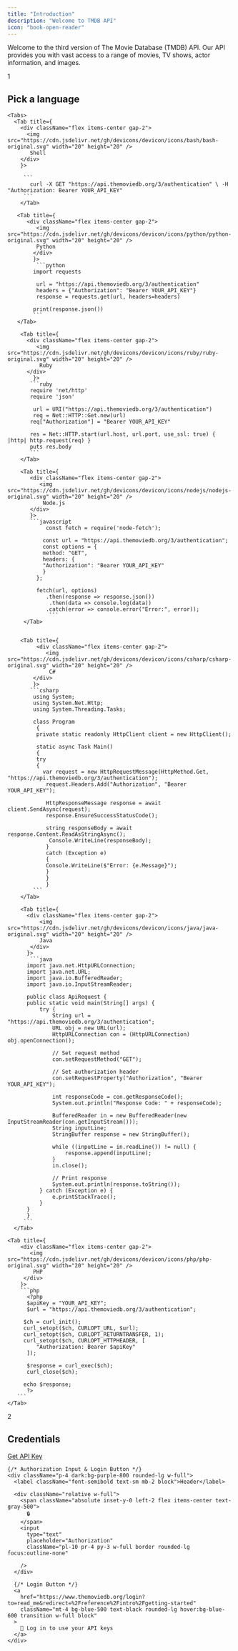 ```yaml
---
title: "Introduction"
description: "Welcome to TMDB API"
icon: "book-open-reader"
---
```


Welcome to the third version of The Movie Database (TMDB) API. Our API provides you with vast access to a range of movies, TV shows, actor information, and images.

  <Card>
        <div className="flex items-center gap-4 mb-4">
          <div className=" p-2 rounded-full text-white">1</div>
          <h2 className="text-xl font-semibold text-white">Pick a language</h2>
        </div>

    <Tabs>
      <Tab title={
        <div className="flex items-center gap-2">
          <img src="https://cdn.jsdelivr.net/gh/devicons/devicon/icons/bash/bash-original.svg" width="20" height="20" />
           Shell
        </div>
        }>

         ```
           curl -X GET "https://api.themoviedb.org/3/authentication" \ -H "Authorization: Bearer YOUR_API_KEY"
         ```
        </Tab>

       <Tab title={
          <div className="flex items-center gap-2">
             <img src="https://cdn.jsdelivr.net/gh/devicons/devicon/icons/python/python-original.svg" width="20" height="20" />
             Python
            </div>
            }>
             ```python
            import requests

             url = "https://api.themoviedb.org/3/authentication"
             headers = {"Authorization": "Bearer YOUR_API_KEY"}
             response = requests.get(url, headers=headers)

            print(response.json())
            ```
       </Tab>

        <Tab title={
          <div className="flex items-center gap-2">
             <img src="https://cdn.jsdelivr.net/gh/devicons/devicon/icons/ruby/ruby-original.svg" width="20" height="20" />
              Ruby
          </div>
            }>
           ```ruby
           require 'net/http'
           require 'json'

            url = URI("https://api.themoviedb.org/3/authentication")
            req = Net::HTTP::Get.new(url)
           req["Authorization"] = "Bearer YOUR_API_KEY"

           res = Net::HTTP.start(url.host, url.port, use_ssl: true) { |http| http.request(req) }
           puts res.body
           ```
        </Tab>

        <Tab title={
           <div className="flex items-center gap-2">
              <img src="https://cdn.jsdelivr.net/gh/devicons/devicon/icons/nodejs/nodejs-original.svg" width="20" height="20" />
               Node.js
           </div>
           }>
           ```javascript
                const fetch = require('node-fetch');

               const url = "https://api.themoviedb.org/3/authentication";
               const options = {
               method: "GET",
               headers: {
               "Authorization": "Bearer YOUR_API_KEY"
               }
             };

             fetch(url, options)
                .then(response => response.json())
                 .then(data => console.log(data))
                .catch(error => console.error("Error:", error));
                 ```
         </Tab>


        <Tab title={
             <div className="flex items-center gap-2">
                <img src="https://cdn.jsdelivr.net/gh/devicons/devicon/icons/csharp/csharp-original.svg" width="20" height="20" />
                 C#
            </div>
            }>
           ```csharp
            using System;
            using System.Net.Http;
            using System.Threading.Tasks;

            class Program
             {
             private static readonly HttpClient client = new HttpClient();

             static async Task Main()
             {
             try
             {
               var request = new HttpRequestMessage(HttpMethod.Get, "https://api.themoviedb.org/3/authentication");
                request.Headers.Add("Authorization", "Bearer YOUR_API_KEY");

                HttpResponseMessage response = await client.SendAsync(request);
                response.EnsureSuccessStatusCode();

                string responseBody = await response.Content.ReadAsStringAsync();
                 Console.WriteLine(responseBody);
                }
                catch (Exception e)
                {
                Console.WriteLine($"Error: {e.Message}");
                }
                }
                }
            ```
        </Tab>

        <Tab title={
          <div className="flex items-center gap-2">
              <img src="https://cdn.jsdelivr.net/gh/devicons/devicon/icons/java/java-original.svg" width="20" height="20" />
              Java
           </div>
          }>
           ```java
          import java.net.HttpURLConnection;
          import java.net.URL;
          import java.io.BufferedReader;
          import java.io.InputStreamReader;

          public class ApiRequest {
          public static void main(String[] args) {
              try {
                  String url = "https://api.themoviedb.org/3/authentication";
                  URL obj = new URL(url);
                  HttpURLConnection con = (HttpURLConnection) obj.openConnection();
                  
                  // Set request method
                  con.setRequestMethod("GET");
                  
                  // Set authorization header
                  con.setRequestProperty("Authorization", "Bearer YOUR_API_KEY");

                  int responseCode = con.getResponseCode();
                  System.out.println("Response Code: " + responseCode);

                  BufferedReader in = new BufferedReader(new InputStreamReader(con.getInputStream()));
                  String inputLine;
                  StringBuffer response = new StringBuffer();

                  while ((inputLine = in.readLine()) != null) {
                      response.append(inputLine);
                  }
                  in.close();

                  // Print response
                  System.out.println(response.toString());
              } catch (Exception e) {
                  e.printStackTrace();
              }
          }
          }
         ```
      </Tab>

    <Tab title={
        <div className="flex items-center gap-2">
           <img src="https://cdn.jsdelivr.net/gh/devicons/devicon/icons/php/php-original.svg" width="20" height="20" />
            PHP
         </div>
        }>
        ```php
          <?php
          $apiKey = "YOUR_API_KEY";
          $url = "https://api.themoviedb.org/3/authentication";

         $ch = curl_init();
         curl_setopt($ch, CURLOPT_URL, $url);
         curl_setopt($ch, CURLOPT_RETURNTRANSFER, 1);
         curl_setopt($ch, CURLOPT_HTTPHEADER, [
             "Authorization: Bearer $apiKey"
          ]);

          $response = curl_exec($ch);
          curl_close($ch);

         echo $response;
          ?>
       ```
    </Tab>

  </Tabs>
</Card>


  <Card>
      <div className="flex items-center gap-4 mb-4">
         <div className=" p-2 rounded-full text-white">2</div>
         <h2 className="text-xl font-semibold text-white">Credentials</h2>
        </div>

<div style={{ textAlign: "center" }}>
  <a
    href="https://www.themoviedb.org/login?to=read_me&redirect=%2Freference%2Fintro%2Fgetting-started"
    style={{
      display: "block",
      width: "100%",
      padding: "12px 0",
      backgroundColor: "#007BFF",
      color: "#ffffff",
      fontWeight: "bold",
      fontSize: "16px",
      textAlign: "center",
      textDecoration: "none",
      borderRadius: "6px",
      transition: "background-color 0.3s ease",
    }}
  >
    Get API Key
  </a>
  <div>
</div>

    {/* Authorization Input & Login Button */}
    <div className="p-4 dark:bg-purple-800 rounded-lg w-full">
      <label className="font-semibold text-sm mb-2 block">Header</label>
    
      <div className="relative w-full">
        <span className="absolute inset-y-0 left-2 flex items-center text-gray-500">
          🔒
        </span>
        <input 
          type="text" 
          placeholder="Authorization"
          className="pl-10 pr-4 py-3 w-full border rounded-lg focus:outline-none"

        />
      </div>

      {/* Login Button */}
      <a 
        href="https://www.themoviedb.org/login?to=read_me&redirect=%2Freference%2Fintro%2Fgetting-started"
        className="mt-4 bg-blue-500 text-black rounded-lg hover:bg-blue-600 transition w-full block"
      >
        🔑 Log in to use your API keys
      </a>
    </div>
  </div>

  </Card>


[
](https://starlight.mintlify.app/api-reference/introduction)